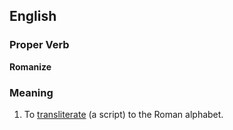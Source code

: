 ==English==

===Proper Verb===
'''Romanize'''

===Meaning===
#To [[transliterate]] (a script) to the Roman alphabet.